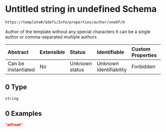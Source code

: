 # Untitled string in undefined Schema

```txt
https://template#/$defs/Info/properties/author/oneOf/0
```

Author of the template without any special characters
It can be a single author or comma-separated multiple authors

| Abstract            | Extensible | Status         | Identifiable            | Custom Properties | Additional Properties | Access Restrictions | Defined In                                                                             |
| :------------------ | :--------- | :------------- | :---------------------- | :---------------- | :-------------------- | :------------------ | :------------------------------------------------------------------------------------- |
| Can be instantiated | No         | Unknown status | Unknown identifiability | Forbidden         | Allowed               | none                | [nuclei-schema.schema.json\*](../out/nuclei-schema.schema.json "open original schema") |

## 0 Type

`string`

## 0 Examples

```json
"pdteam"
```
